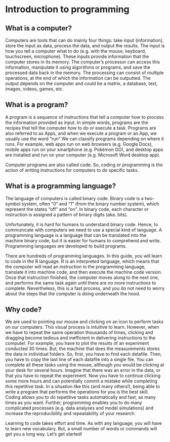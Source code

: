 # Introduction to programming {#code-intro}

## What is a computer? 

Computers are tools that can do mainly four things: take input (information), store the input as data, process the data, and output the results. The input is how you tell a computer what to do (e.g. with the mouse, keyboard, touchscreen, microphone). These inputs provide information that the computer stores in its memory. The computer's processor can access this information, manipulate it using algorithms or programs, and save the processed data back in the memory. The processing can consist of multiple operations, at the end of which the information can be outputted. The output depends on the computer and could be a matrix, a database, text, images, videos, games, etc.

## What is a program? 

A program is a sequence of instructions that tell a computer how to process the information provided as input. In simple words, programs are the recipes that tell the computer how to do or execute a task. Programs are also referred to as Apps, and when we execute a program or an App, we usually use the word "run" We can classify programs depending on where it runs. For example, web apps run on web browsers (e.g. Google Docs), mobile apps run on your smartphone (e.g. Pokémon GO), and desktop apps are installed and run on your computer (e.g. Microsoft Word desktop app).

Computer programs are also called code. So, coding or programming is the action of writing instructions for computers to do specific tasks.

## What is a programming language?

The language of computers is called binary code. Binary code is a two-symbol system, often "0" and "1" (from the binary number system), which represent the states "off" and "on". In binary code, each character or instruction is assigned a pattern of binary digits (aka. bits). 

Unfortunately, it is hard for humans to understand binary code. Hence, to communicate with computers we need to use a special kind of language. A programming language is a language that can be translated into the machine binary code, but it is easier for humans to comprehend and write. Programming languages are developed to build programs.

There are hundreds of programming languages. In this guide, you will learn to code in the R language. R is an interpreted language, which means that the computer will read an instruction in the programming language, translate it into machine code, and then execute the machine code version. Once that instruction finished, the computer moves along to the next one, and performs the same task again until there are no more instructions to complete. Nevertheless, this is a fast process, and you do not need to worry about the steps that the computer is doing underneath the hood.

## Why code?

We are used to pointing our mouse and clicking on an icon to perform tasks on our computers. This visual process is intuitive to learn. However, when we have to repeat the same operation thousands of times, clicking and dragging become tedious and inefficient in delivering instructions to the computer. For example, you have to plot the results of an experiment conducted 30 times. But, the machine that does the measurements stores the data in individual folders. So, first, you have to find each datafile. Then, you have to copy the last line of each datafile into a single file. You can complete all these tasks using the mouse, although you would be clicking at your desk for several hours. Imagine that there was an error in the data, or that you have to repeat the experiment. Now you have to continue clicking some more hours and can potentially commit a mistake while completing this repetitive task. In a situation like this (and many others!), being able to write a program that performs the operations for you is the best skill. Coding allows you to do repetitive tasks automatically and fast, as many times as you want. Further, programming enables you to do many complicated processes (e.g. data analyses and model simulations) and increase the reproducibility and repeatability of your research. 

Learning to code takes effort and time. As with any language, you will have to learn new vocabulary. But, a small number of words or commands will get you a long way. Let's get started!
